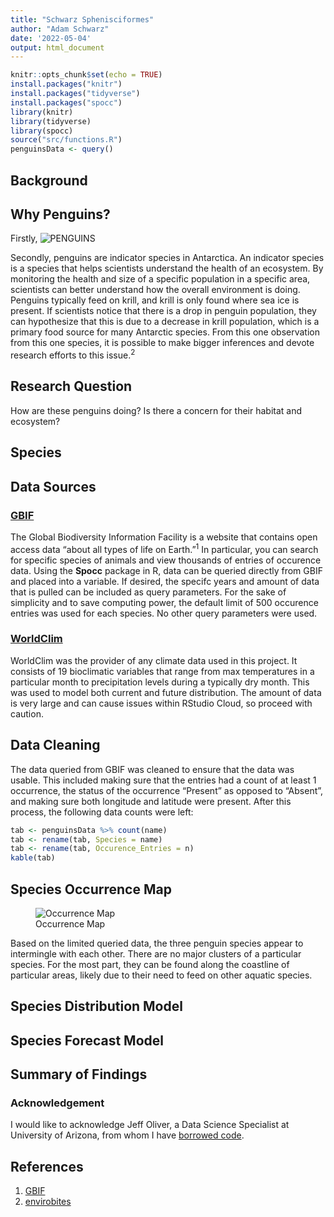 ```yaml
---
title: "Schwarz Sphenisciformes"
author: "Adam Schwarz"
date: '2022-05-04'
output: html_document
---
```


```r
knitr::opts_chunk$set(echo = TRUE)
install.packages("knitr")
install.packages("tidyverse")
install.packages("spocc")
library(knitr)
library(tidyverse)
library(spocc)
source("src/functions.R")
penguinsData <- query()
```

## Background

## Why Penguins?

Firstly, ![PENGUINS](https://afar-production.imgix.net/uploads/images/afar_post_headers/images/cTfuWAUJoH/original_penguin-arctic-antarctica-2.jpg)

Secondly, penguins are indicator species in Antarctica. An indicator species is a species that helps scientists understand the health of an ecosystem. By monitoring the health and size of a specific population in a specific area, scientists can better understand how the overall environment is doing. Penguins typically feed on krill, and krill is only found where sea ice is present. If scientists notice that there is a drop in penguin population, they can hypothesize that this is due to a decrease in krill population, which is a primary food source for many Antarctic species. From this one observation from this one species, it is possible to make bigger inferences and devote research efforts to this issue.^2^

## Research Question

How are these penguins doing? Is there a concern for their habitat and ecosystem?

## Species

## Data Sources

### [GBIF](gbif.org)

The Global Biodiversity Information Facility is a website that contains open access data "about all types of life on Earth."^1^ In particular, you can search for specific species of animals and view thousands of entries of occurence data. Using the **Spocc** package in R, data can be queried directly from GBIF and placed into a variable. If desired, the specifc years and amount of data that is pulled can be included as query parameters. For the sake of simplicity and to save computing power, the default limit of 500 occurence entries was used for each species. No other query parameters were used.

### [WorldClim](https://www.worldclim.org/data/bioclim.html)

WorldClim was the provider of any climate data used in this project. It consists of 19 bioclimatic variables that range from max temperatures in a particular month to precipitation levels during a typically dry month. This was used to model both current and future distribution. The amount of data is very large and can cause issues within RStudio Cloud, so proceed with caution.

## Data Cleaning

The data queried from GBIF was cleaned to ensure that the data was usable. This included making sure that the entries had a count of at least 1 occurrence, the status of the occurrence "Present" as opposed to "Absent", and making sure both longitude and latitude were present. After this process, the following data counts were left:

```r
tab <- penguinsData %>% count(name)
tab <- rename(tab, Species = name)
tab <- rename(tab, Occurence_Entries = n)
kable(tab)

```

## Species Occurrence Map

![Occurrence Map](https://raw.githubusercontent.com/insp3ctre/schwarz-sphenisciformes/main/output/penguinsZoomed.jpg)

Based on the limited queried data, the three penguin species appear to intermingle with each other. There are no major clusters of a particular species. For the most part, they can be found along the coastline of particular areas, likely due to their need to feed on other aquatic species.

## Species Distribution Model

## Species Forecast Model

## Summary of Findings

### Acknowledgement

I would like to acknowledge Jeff Oliver, a Data Science Specialist at University of Arizona, from whom I have [borrowed code](https://github.com/jcoliver/biodiversity-sdm-lesson).

## References

1.  [GBIF](gbif.org)
2.  [envirobites](https://envirobites.org/2021/02/09/penguins-and-conservation-how-penguins-can-help-us-conserve-an-entire-ecosystem/)
